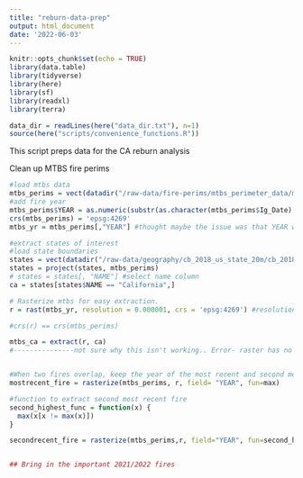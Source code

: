 ```yaml
---
title: "reburn-data-prep"
output: html_document
date: '2022-06-03'
---
```


```r
knitr::opts_chunk$set(echo = TRUE)
library(data.table)
library(tidyverse)
library(here)
library(sf)
library(readxl)
library(terra)

data_dir = readLines(here("data_dir.txt"), n=1)
source(here("scripts/convenience_functions.R"))

```

This script preps data for the CA reburn analysis

Clean up MTBS fire perims
```r
#load mtbs data
mtbs_perims = vect(datadir("/raw-data/fire-perims/mtbs_perimeter_data/mtbs_perims_DD.shp")) #Mercator (EPSG: 4269?)
#add fire year
mtbs_perims$YEAR = as.numeric(substr(as.character(mtbs_perims$Ig_Date), 1,4)) 
crs(mtbs_perims) = 'epsg:4269'
mtbs_yr = mtbs_perims[,"YEAR"] #thought maybe the issue was that YEAR was not the first variable?

#extract states of interest
#load state boundaries
states = vect(datadir("/raw-data/geography/cb_2018_us_state_20m/cb_2018_us_state_20m.shp"))
states = project(states, mtbs_perims)
# states = states[, "NAME"] #select name column
ca = states[states$NAME == "California",]

# Rasterize mtbs for easy extraction.  
r = rast(mtbs_yr, resolution = 0.000001, crs = 'epsg:4269') #resolution is super coarse! #not filling in YEAR values?

#crs(r) == crs(mtbs_perims)

mtbs_ca = extract(r, ca)
#---------------not sure why this isn't working.. Error- raster has no value - should have same projection..


#When two fires overlap, keep the year of the most recent and second most recent
mostrecent_fire = rasterize(mtbs_perims, r, field= "YEAR", fun=max)

#function to extract second most recent fire 
second_highest_func = function(x) {
  max(x[x != max(x)])    
}

secondrecent_fire = rasterize(mtbs_perims,r, field="YEAR", fun=second_highest_func)


## Bring in the important 2021/2022 fires
```


